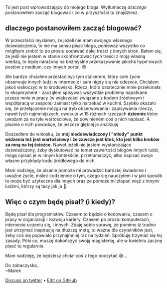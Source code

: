 To jest post wprowadzający do mojego bloga. Wytłumaczę _dlaczego_ postanowiłem zacząć blogować i _co_ w przyszłości tu znajdziesz.

## dlaczego postanowiłem zacząć blogować?

W przeszłości myslałem, że jeżeli nie mam swojego własnego doświadczenia, to nie ma sensu pisać bloga, ponieważ wszystko co mógłbym zrobić to po prostu podawać dalej treści z innych stron. Bałem się, że jeśli nie jestem w stanie skonfrontować tych treści z moją własną wiedzą, to będę narażony na bezmyślne przekazywanie jakichś hype'owych postów z medium, czy innych portali 😓.

Ale bardzo chciałem przestać być tym stalkerem, który całe życie obserwuje innych ludzi w internecie i sam nigdy się nie odezwie. Chciałem jakoś wskoczyć w to środowisko. Rzecz, która ostatecznie mnie przekonała to eksperyment - zacząłem spisywać wszystkie problemy napotkane przeze mnie w pracy (w większości związane z kodem źródłowym i współpracą w zespole) zamiast tylko narzekać w kuchni. Szybko okazało się, że przełączenie mózgu na tryb obserwowania i zapisywania rzeczy, nawet tych najmniejszych, owocuje w 15 różnych rzeczach **dziennie** które uważam za na tyle wartościowe, że powinienem coś o nich napisać. A pisanie o nich powoduje, że jeszcze głębiej je analizuję.

Doszedłem do wniosku, że **mój niedoświadczony i "młody" punkt widzenia też jest wartościowy i że zawsze jest ktoś, kto jest kilka kroków za mną na tej ścieżce.** Nawet jeżeli nie jestem wystarczająco doświadczony, żeby dyskutować na temat zawartości blogów innych ludzi, mogę opisać je w innym kontekście, przetłumaczyć, albo napisać swoje własne przykłady kodu źródłowego do nich.

Mam nadzieję, że pisanie pomoże mi prowadzić bardziej świadome i uważne życie, mśleć codziennie o tym, czego się nauczyłem i w jaki sposób to może być użyteczne dla innych oraz że pomoże mi złapać więź z innymi ludźmi, którzy są tacy jak ja 🤝.

## Więc o czym będę pisał? (i kiedy)?

Będę pisał dla programistów. Czasem to będzie o kodowaniu, czasem o pracy w organizacji i rozwoju kariery. Czasem po prostu komputerach, internecie uczeniu się, i innych. Zdaję sobie sprawę, że pomimo iż trudno jest utrzymać inspirację na dłuższą metę, to ważne dla czytelników jest, żeby coś się pojawiało przynajmniej raz na tydzień. Spróbuję trzymać się tej zasady. Póki co, muszę dokończyć swoją magisterkę, ale w kwietniu zacznę pisać tu regularnie.

Mam nadzieję, że będziesz chciał coś z tego poczytać 😅…

Do zobaczyska,<br />
~Marek

[Discuss on twitter](https://twitter.com/marek_us) • [Edit on GitHub](https://github.com/mcalus3/create-react-blog)
